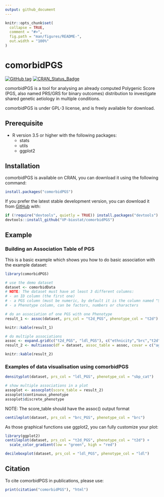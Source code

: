 ```yaml
---
output: github_document
---
```


<!-- README.md is generated from README.Rmd. Please edit that file -->

```r
knitr::opts_chunk$set(
  collapse = TRUE,
  comment = "#>",
  fig.path = "man/figures/README-",
  out.width = "100%"
)
```

# comorbidPGS

<!-- badges: start -->
[![GitHub tag](https://img.shields.io/github/v/tag/VP-biostat/comorbidPGS.svg?label=latest%20version)](https://github.com/VP-biostat/comorbidPGS)
[![CRAN_Status_Badge](https://www.r-pkg.org/badges/version/comorbidPGS)](https://cran.r-project.org/package=comorbidPGS)
<!-- badges: end -->

comorbidPGS is a tool for analysing an already computed Polygenic Score (PGS, also named PRS/GRS for binary outcomes) distribution to investigate shared genetic aetiology in multiple conditions.

comorbidPGS is under GPL-3 license, and is freely available for download. 

## Prerequisite
* R version 3.5 or higher with the following packages:
    + stats 
    + utils
    + ggplot2 

## Installation

comorbidPGS is available on CRAN, you can download it using the following command: 

``` r
install.packages("comorbidPGS")
```

If you prefer the latest stable development version, you can download it from [GitHub](https://github.com/VP-biostat/comorbidPGS) with:

``` r
if (!require("devtools", quietly = TRUE)) install.packages("devtools")
devtools::install_github("VP-biostat/comorbidPGS")
```

## Example

### Building an Association Table of PGS 

This is a basic example which shows you how to do basic association with the example dataset:

```r
library(comorbidPGS)

# use the demo dataset
dataset <- comorbidData
# NOTE: The dataset must have at least 3 different columns:
# - an ID column (the first one)
# - a PGS column (must be numeric, by default it is the column named "SCORESUM" or the second column if "SCORESUM" is not present)
# - a Phenotype column, can be factors, numbers or characters

# do an association of one PGS with one Phenotype
result_1 <- assoc(dataset, prs_col = "t2d_PGS", phenotype_col = "t2d")
```
```r
knitr::kable(result_1)
```
```r
# do multiple associations
assoc <- expand.grid(c("t2d_PGS", "ldl_PGS"), c("ethnicity","brc","t2d","log_ldl","sbp_cat"))
result_2 <- multiassoc(df = dataset, assoc_table = assoc, covar = c("age", "sex", "gen_array"))
```
```r
knitr::kable(result_2)
```


### Examples of data visualisation using comorbidPGS

```r
densityplot(dataset, prs_col = "ldl_PGS", phenotype_col = "sbp_cat")
```

```r
# show multiple associations in a plot
assoplot <- assocplot(score_table = result_2)
assoplot$continuous_phenotype
assoplot$discrete_phenotype
```
NOTE: The score_table should have the assoc() output format

```r
centileplot(dataset, prs_col = "brc_PGS", phenotype_col = "brc")
```

As those graphical functions use ggplot2, you can fully customize your plot:
```r
library(ggplot2)
centileplot(dataset, prs_col = "t2d_PGS", phenotype_col = "t2d") + 
  scale_color_gradient(low = "green", high = "red")
```

```r
decileboxplot(dataset, prs_col = "ldl_PGS", phenotype_col = "ldl")
```

## Citation 
To cite comorbidPGS in publications, please use:
```r
print(citation("comorbidPGS"), "html")
```
